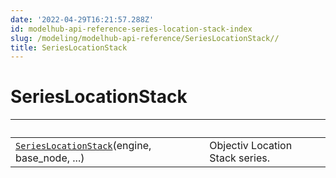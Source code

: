 ```yaml
---
date: '2022-04-29T16:21:57.288Z'
id: modelhub-api-reference-series-location-stack-index
slug: /modeling/modelhub-api-reference/SeriesLocationStack//
title: SeriesLocationStack
---
```


# SeriesLocationStack

| &nbsp;                                            | &nbsp;                                                                                                                                                                                                                 |
| ------------------------------------------------- | --------------------------------------------------------------------------------------------------------------------------------------------------------------------------------------------------------------------- |
| [`SeriesLocationStack`](/docs/modeling/modelhub-api-reference/SeriesLocationStack/modelhub.SeriesLocationStack/#modelhub.SeriesLocationStack)(engine, base_node, ...)       | Objectiv Location Stack series.                                                                                                                                                                                        |

